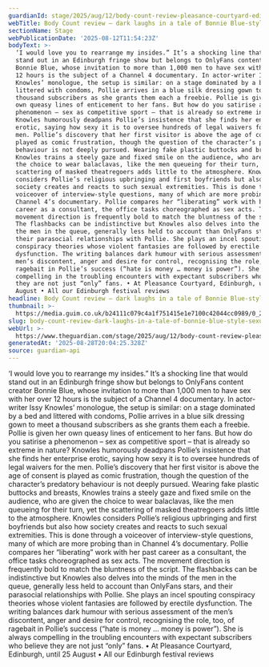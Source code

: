```yaml
---
guardianId: stage/2025/aug/12/body-count-review-pleasance-courtyard-edinburgh
webTitle: Body Count review – dark laughs in a tale of Bonnie Blue-style sexual extremes
sectionName: Stage
webPublicationDate: '2025-08-12T11:54:23Z'
bodyText: >-
  ‘I would love you to rearrange my insides.” It’s a shocking line that would
  stand out in an Edinburgh fringe show but belongs to OnlyFans content creator
  Bonnie Blue, whose invitation to more than 1,000 men to have sex with her over
  12 hours is the subject of a Channel 4 documentary. In actor-writer Issy
  Knowles’ monologue, the setup is similar: on a stage dominated by a bed and
  littered with condoms, Pollie arrives in a blue silk dressing gown to meet a
  thousand subscribers as she grants them each a freebie. Pollie is given her
  own queasy lines of enticement to her fans. But how do you satirise a
  phenomenon – sex as competitive sport – that is already so extreme in nature?
  Knowles humorously deadpans Pollie’s insistence that she finds her enterprise
  erotic, saying how sexy it is to oversee hundreds of legal waivers for the
  men. Pollie’s discovery that her first visitor is above the age of consent is
  played as comic frustration, though the question of the character’s predatory
  behaviour is not deeply pursued. Wearing fake plastic buttocks and breasts,
  Knowles trains a steely gaze and fixed smile on the audience, who are given
  the choice to wear balaclavas, like the men queueing for their turn, yet the
  scattering of masked theatregoers adds little to the atmosphere. Knowles
  considers Pollie’s religious upbringing and first boyfriends but also how
  society creates and reacts to such sexual extremities. This is done through a
  voiceover of interview-style questions, many of which are more probing than in
  Channel 4’s documentary. Pollie compares her “liberating” work with her past
  career as a consultant, the office tasks choreographed as sex acts. The
  movement direction is frequently bold to match the bluntness of the script.
  The flashbacks can be indistinctive but Knowles also delves into the minds of
  the men in the queue, generally less held to account than OnlyFans stars, and
  their parasocial relationships with Pollie. She plays an incel spouting
  conspiracy theories whose violent fantasies are followed by erectile
  dysfunction. The writing balances dark humour with serious assessment of the
  men’s discontent, anger and desire for control, recognising the role, too, of
  ragebait in Pollie’s success (“hate is money … money is power”). She is always
  compelling in the troubling encounters with expectant subscribers who believe
  they are not just “only” fans. • At Pleasance Courtyard, Edinburgh, until 25
  August • All our Edinburgh festival reviews
headline: Body Count review – dark laughs in a tale of Bonnie Blue-style sexual extremes
thumbnail: >-
  https://media.guim.co.uk/b24111c079c4a1f751415e1e7100c42044cc0989/0_2105_5152_4122/500.jpg
slug: body-count-review-dark-laughs-in-a-tale-of-bonnie-blue-style-sexual-extremes
webUrl: >-
  https://www.theguardian.com/stage/2025/aug/12/body-count-review-pleasance-courtyard-edinburgh
generatedAt: '2025-08-28T20:04:25.328Z'
source: guardian-api
---
```

‘I would love you to rearrange my insides.” It’s a shocking line that would stand out in an Edinburgh fringe show but belongs to OnlyFans content creator Bonnie Blue, whose invitation to more than 1,000 men to have sex with her over 12 hours is the subject of a Channel 4 documentary. In actor-writer Issy Knowles’ monologue, the setup is similar: on a stage dominated by a bed and littered with condoms, Pollie arrives in a blue silk dressing gown to meet a thousand subscribers as she grants them each a freebie. Pollie is given her own queasy lines of enticement to her fans. But how do you satirise a phenomenon – sex as competitive sport – that is already so extreme in nature? Knowles humorously deadpans Pollie’s insistence that she finds her enterprise erotic, saying how sexy it is to oversee hundreds of legal waivers for the men. Pollie’s discovery that her first visitor is above the age of consent is played as comic frustration, though the question of the character’s predatory behaviour is not deeply pursued. Wearing fake plastic buttocks and breasts, Knowles trains a steely gaze and fixed smile on the audience, who are given the choice to wear balaclavas, like the men queueing for their turn, yet the scattering of masked theatregoers adds little to the atmosphere. Knowles considers Pollie’s religious upbringing and first boyfriends but also how society creates and reacts to such sexual extremities. This is done through a voiceover of interview-style questions, many of which are more probing than in Channel 4’s documentary. Pollie compares her “liberating” work with her past career as a consultant, the office tasks choreographed as sex acts. The movement direction is frequently bold to match the bluntness of the script. The flashbacks can be indistinctive but Knowles also delves into the minds of the men in the queue, generally less held to account than OnlyFans stars, and their parasocial relationships with Pollie. She plays an incel spouting conspiracy theories whose violent fantasies are followed by erectile dysfunction. The writing balances dark humour with serious assessment of the men’s discontent, anger and desire for control, recognising the role, too, of ragebait in Pollie’s success (“hate is money … money is power”). She is always compelling in the troubling encounters with expectant subscribers who believe they are not just “only” fans. • At Pleasance Courtyard, Edinburgh, until 25 August • All our Edinburgh festival reviews
